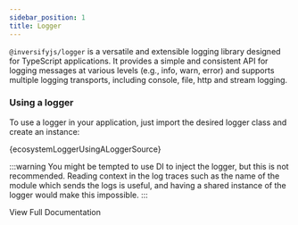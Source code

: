 ```yaml
---
sidebar_position: 1
title: Logger
---
```


`@inversifyjs/logger` is a versatile and extensible logging library designed for TypeScript applications. It provides a simple and consistent API for logging messages at various levels (e.g., info, warn, error) and supports multiple logging transports, including console, file, http and stream logging.

### Using a logger

To use a logger in your application, just import the desired logger class and create an instance:

<CodeBlock language="ts">{ecosystemLoggerUsingALoggerSource}</CodeBlock>

:::warning
You might be tempted to use DI to inject the logger, but this is not recommended. Reading context in the log traces such as the name of the module which sends the logs is useful, and having a shared instance of the logger would make this impossible.
:::

<DocumentationButton href="https://inversify.io/logger/" target="_blank">
  <span>View Full Documentation</span>
</DocumentationButton>
